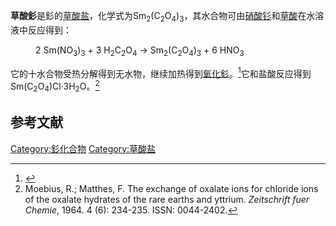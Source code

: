 {{Chembox
| Name = 
| NameEn = 
| ImageFileL1 = Sm3+.svg
|  ImageSizeL1 = 62px
| ImageFileR1 = Sm3+.svg
|  ImageSizeR1 = 62px 
| ImageFileL2= Oxalation.svg
|  ImageSizeL2= 176px
| ImageFileR2= Oxalation.svg
|  ImageSizeR2= 176px  
| ImageFile= Oxalation.svg
|  ImageSize= 176px  
| IUPACName = 
| IUPACNameZh = 
| OtherNames = 
| Section1 = {{Chembox Identifiers
|   CASNo = 3252-68-4
|   CASNo_Ref ={{cascite|correct|CAS}}
|   PubChem = 
|   SMILES = [Sm+3].[Sm+3].[O-]C(=O)C(=O)[O-].[O-]C(=O)C(=O)[O-].[O-]C(=O)C(=O)[O-]  }}
| Section2 = {{Chembox Properties
|   Formula = Sm<sub>2</sub>(C<sub>2</sub>O<sub>4</sub>)<sub>3</sub>
|   MolarMass = 
|   Appearance = 
|   Density = 
|   MeltingPt = 
|   BoilingPt = 
|   Solubility =  }}
| Section3 = {{Chembox Hazards
|   MainHazards = 
|   FlashPt = 
|   Autoignition =  }}
}}
'''草酸釤'''是釤的[[草酸盐|草酸盐]]，化学式为Sm<sub>2</sub>(C<sub>2</sub>O<sub>4</sub>)<sub>3</sub>，其水合物可由[[硝酸钐|硝酸钐]]和[[草酸|草酸]]在水溶液中反应得到：
: 2 Sm(NO<sub>3</sub>)<sub>3</sub> + 3 H<sub>2</sub>C<sub>2</sub>O<sub>4</sub> → Sm<sub>2</sub>(C<sub>2</sub>O<sub>4</sub>)<sub>3</sub> + 6 HNO<sub>3</sub>

它的十水合物受热分解得到无水物，继续加热得到[[氧化釤|氧化釤]]。<ref>{{cite journal|last1=Wendlandt|first1=W. W.|title=Thermal Decomposition of Rare Earth Metal Oxalates|journal=Analytical Chemistry|volume=31|issue=3|year=1959|pages=408–410|issn=0003-2700|doi=10.1021/ac60147a024}}</ref>它和盐酸反应得到Sm(C<sub>2</sub>O<sub>4</sub>)Cl·3H<sub>2</sub>O。<ref>Moebius, R.; Matthes, F. The exchange of oxalate ions for chloride ions of the oxalate hydrates of the rare earths and yttrium. ''Zeitschrift fuer Chemie'', 1964. 4 (6): 234-235. ISSN: 0044-2402.</ref>

==参考文献==
{{reflist}}

{{釤化合物}}
{{草酸盐}}
[[Category:釤化合物|Category:釤化合物]]
[[Category:草酸盐|Category:草酸盐]]